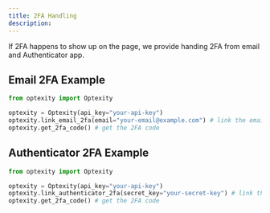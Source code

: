 ```yaml
---
title: 2FA Handling
description: 
---
```


If 2FA happens to show up on the page, we provide handing 2FA from email and Authenticator app.

## Email 2FA Example

```python
from optexity import Optexity

optexity = Optexity(api_key="your-api-key")
optexity.link_email_2fa(email="your-email@example.com") # link the email 2FA
optexity.get_2fa_code() # get the 2FA code
```

## Authenticator 2FA Example

```python
from optexity import Optexity

optexity = Optexity(api_key="your-api-key")
optexity.link_authenticator_2fa(secret_key="your-secret-key") # link the authenticator 2FA
optexity.get_2fa_code() # get the 2FA code
```